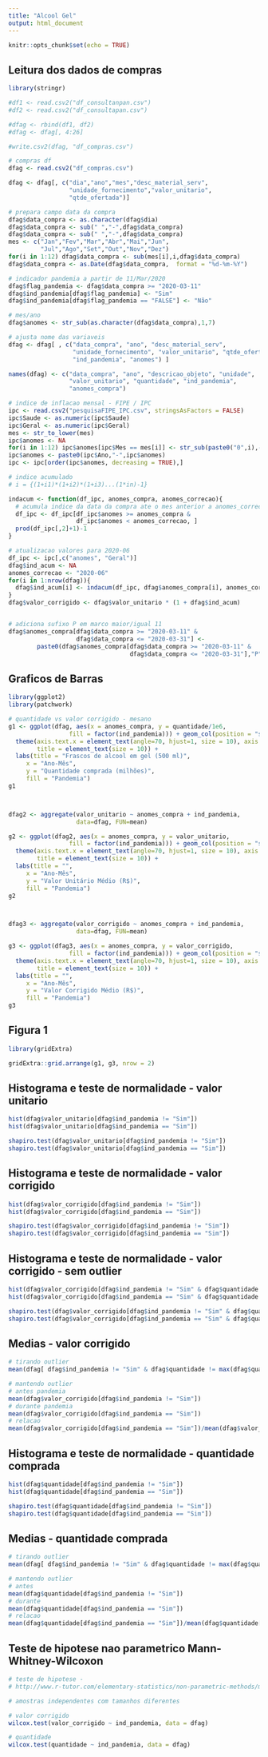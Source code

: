 ---
title: "Alcool Gel"
output: html_document
---

```{r setup, include=FALSE}
knitr::opts_chunk$set(echo = TRUE)
```

## Leitura dos dados de compras
```{r}
library(stringr)

#df1 <- read.csv2("df_consultanpan.csv")
#df2 <- read.csv2("df_consultapan.csv")

#dfag <- rbind(df1, df2)
#dfag <- dfag[, 4:26]

#write.csv2(dfag, "df_compras.csv")

# compras df
dfag <- read.csv2("df_compras.csv")

dfag <- dfag[, c("dia","ano","mes","desc_material_serv",
                 "unidade_fornecimento","valor_unitario",
                 "qtde_ofertada")]

# prepara campo data da compra
dfag$data_compra <- as.character(dfag$dia)
dfag$data_compra <- sub(" ","-",dfag$data_compra)
dfag$data_compra <- sub(" ","-",dfag$data_compra)
mes <- c("Jan","Fev","Mar","Abr","Mai","Jun",
         "Jul","Ago","Set","Out","Nov","Dez")
for(i in 1:12) dfag$data_compra <- sub(mes[i],i,dfag$data_compra)
dfag$data_compra <- as.Date(dfag$data_compra,  format = "%d-%m-%Y")

# indicador pandemia a partir de 11/Mar/2020
dfag$flag_pandemia <- dfag$data_compra >= "2020-03-11"
dfag$ind_pandemia[dfag$flag_pandemia] <- "Sim"
dfag$ind_pandemia[dfag$flag_pandemia == "FALSE"] <- "Não"

# mes/ano
dfag$anomes <- str_sub(as.character(dfag$data_compra),1,7)

# ajusta nome das variaveis
dfag <- dfag[ , c("data_compra", "ano", "desc_material_serv",
                  "unidade_fornecimento", "valor_unitario", "qtde_ofertada",
                  "ind_pandemia", "anomes") ]

names(dfag) <- c("data_compra", "ano", "descricao_objeto", "unidade",
                 "valor_unitario", "quantidade", "ind_pandemia", 
                 "anomes_compra")

# indice de inflacao mensal - FIPE / IPC
ipc <- read.csv2("pesquisaFIPE_IPC.csv", stringsAsFactors = FALSE)
ipc$Saude <- as.numeric(ipc$Saude)
ipc$Geral <- as.numeric(ipc$Geral)
mes <- str_to_lower(mes)
ipc$anomes <- NA
for(i in 1:12) ipc$anomes[ipc$Mes == mes[i]] <- str_sub(paste0("0",i),-2,-1)
ipc$anomes <- paste0(ipc$Ano,"-",ipc$anomes)
ipc <- ipc[order(ipc$anomes, decreasing = TRUE),]

# indice acumulado
# i = {(1+i1)*(1+i2)*(1+i3)...(1*in)-1}

indacum <- function(df_ipc, anomes_compra, anomes_correcao){
  # acumula indice da data da compra ate o mes anterior a anomes_correcao
  df_ipc <- df_ipc[df_ipc$anomes >= anomes_compra &
                   df_ipc$anomes < anomes_correcao, ]  
  prod(df_ipc[,2]+1)-1
}

# atualizacao valores para 2020-06
df_ipc <- ipc[,c("anomes", "Geral")]
dfag$ind_acum <- NA
anomes_correcao <- "2020-06"
for(i in 1:nrow(dfag)){
  dfag$ind_acum[i] <- indacum(df_ipc, dfag$anomes_compra[i], anomes_correcao)
}
dfag$valor_corrigido <- dfag$valor_unitario * (1 + dfag$ind_acum)


# adiciona sufixo P em marco maior/igual 11
dfag$anomes_compra[dfag$data_compra >= "2020-03-11" &
                   dfag$data_compra <= "2020-03-31"] <-
        paste0(dfag$anomes_compra[dfag$data_compra >= "2020-03-11" &
                                  dfag$data_compra <= "2020-03-31"],"P")


```


## Graficos de Barras
```{r}
library(ggplot2)
library(patchwork)

# quantidade vs valor corrigido - mesano
g1 <- ggplot(dfag, aes(x = anomes_compra, y = quantidade/1e6, 
                 fill = factor(ind_pandemia))) + geom_col(position = "stack") +
  theme(axis.text.x = element_text(angle=70, hjust=1, size = 10), axis.text.y = element_text(hjust=1, size = 10), axis.title.y = element_text(size = 11),
        title = element_text(size = 10)) +
  labs(title = "Frascos de alcool em gel (500 ml)",
     x = "Ano-Mês",
     y = "Quantidade comprada (milhões)",
     fill = "Pandemia")
g1



dfag2 <- aggregate(valor_unitario ~ anomes_compra + ind_pandemia, 
                   data=dfag, FUN=mean)

g2 <- ggplot(dfag2, aes(x = anomes_compra, y = valor_unitario, 
                 fill = factor(ind_pandemia))) + geom_col(position = "stack") + 
  theme(axis.text.x = element_text(angle=70, hjust=1, size = 10), axis.text.y = element_text(hjust=1, size = 10), axis.title.y = element_text(size = 11),
        title = element_text(size = 10)) +
  labs(title = "",
     x = "Ano-Mês",
     y = "Valor Unitário Médio (R$)",
     fill = "Pandemia")
g2



dfag3 <- aggregate(valor_corrigido ~ anomes_compra + ind_pandemia, 
                   data=dfag, FUN=mean)

g3 <- ggplot(dfag3, aes(x = anomes_compra, y = valor_corrigido, 
                 fill = factor(ind_pandemia))) + geom_col(position = "stack") + 
  theme(axis.text.x = element_text(angle=70, hjust=1, size = 10), axis.text.y = element_text(hjust=1, size = 10), axis.title.y = element_text(size = 11),
        title = element_text(size = 10)) +
  labs(title = "",
     x = "Ano-Mês",
     y = "Valor Corrigido Médio (R$)",
     fill = "Pandemia")
g3


```


## Figura 1
```{r}
library(gridExtra)

gridExtra::grid.arrange(g1, g3, nrow = 2)
```


## Histograma e teste de normalidade - valor unitario
```{r}
hist(dfag$valor_unitario[dfag$ind_pandemia != "Sim"])
hist(dfag$valor_unitario[dfag$ind_pandemia == "Sim"])

shapiro.test(dfag$valor_unitario[dfag$ind_pandemia != "Sim"])
shapiro.test(dfag$valor_unitario[dfag$ind_pandemia == "Sim"])
```

## Histograma e teste de normalidade - valor corrigido
```{r}
hist(dfag$valor_corrigido[dfag$ind_pandemia != "Sim"])
hist(dfag$valor_corrigido[dfag$ind_pandemia == "Sim"])

shapiro.test(dfag$valor_corrigido[dfag$ind_pandemia != "Sim"])
shapiro.test(dfag$valor_corrigido[dfag$ind_pandemia == "Sim"])
```


## Histograma e teste de normalidade - valor corrigido - sem outlier
```{r}
hist(dfag$valor_corrigido[dfag$ind_pandemia != "Sim" & dfag$quantidade < 1e6])
hist(dfag$valor_corrigido[dfag$ind_pandemia == "Sim" & dfag$quantidade < 1e6])

shapiro.test(dfag$valor_corrigido[dfag$ind_pandemia != "Sim" & dfag$quantidade < 1e6])
shapiro.test(dfag$valor_corrigido[dfag$ind_pandemia == "Sim" & dfag$quantidade < 1e6])
```



## Medias - valor corrigido
```{r}
# tirando outlier
mean(dfag[ dfag$ind_pandemia != "Sim" & dfag$quantidade != max(dfag$quantidade[dfag$ind_pandemia != "Sim"]), ]$valor_corrigido)

# mantendo outlier
# antes pandemia
mean(dfag$valor_corrigido[dfag$ind_pandemia != "Sim"])
# durante pandemia
mean(dfag$valor_corrigido[dfag$ind_pandemia == "Sim"])
# relacao
mean(dfag$valor_corrigido[dfag$ind_pandemia == "Sim"])/mean(dfag$valor_corrigido[dfag$ind_pandemia != "Sim"])

```


## Histograma e teste de normalidade - quantidade comprada
```{r}
hist(dfag$quantidade[dfag$ind_pandemia != "Sim"])
hist(dfag$quantidade[dfag$ind_pandemia == "Sim"])

shapiro.test(dfag$quantidade[dfag$ind_pandemia != "Sim"])
shapiro.test(dfag$quantidade[dfag$ind_pandemia == "Sim"])
```

## Medias - quantidade comprada
```{r}
# tirando outlier
mean(dfag[ dfag$ind_pandemia != "Sim" & dfag$quantidade != max(dfag$quantidade[dfag$ind_pandemia != "Sim"]), ]$quantidade)

# mantendo outlier
# antes
mean(dfag$quantidade[dfag$ind_pandemia != "Sim"])
# durante
mean(dfag$quantidade[dfag$ind_pandemia == "Sim"])
# relacao
mean(dfag$quantidade[dfag$ind_pandemia == "Sim"])/mean(dfag$quantidade[dfag$ind_pandemia != "Sim"])

```


## Teste de hipotese nao parametrico Mann-Whitney-Wilcoxon
```{r}
# teste de hipotese - 
# http://www.r-tutor.com/elementary-statistics/non-parametric-methods/mann-whitney-wilcoxon-test

# amostras independentes com tamanhos diferentes

# valor corrigido
wilcox.test(valor_corrigido ~ ind_pandemia, data = dfag)

# quantidade
wilcox.test(quantidade ~ ind_pandemia, data = dfag)

```



